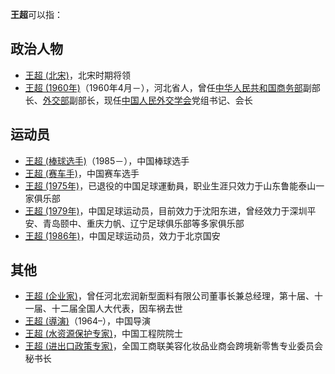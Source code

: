 '''王超'''可以指：
== 政治人物 ==
* [[王超_(北宋)|王超 (北宋)]]，北宋时期将领
* [[王超_(1960年)|王超 (1960年)]]（1960年4月－），河北省人，曾任[[中华人民共和国商务部|中华人民共和国商务部]]副部长、[[中华人民共和国外交部|外交部]]副部长，现任[[中国人民外交学会|中国人民外交学会]]党组书记、会长

== 运动员 ==
* [[王超_(棒球选手)|王超 (棒球选手)]]（1985－），中国棒球选手
* [[王超_(赛车手)|王超 (赛车手)]]，中国赛车选手
* [[王超_(1975年)|王超 (1975年)]]，已退役的中国足球運動員，职业生涯只效力于山东鲁能泰山一家俱乐部
* [[王超_(1979年)|王超 (1979年)]]，中国足球运动员，目前效力于沈阳东进，曾经效力于深圳平安、青岛颐中、重庆力帆、辽宁足球俱乐部等多家俱乐部
* [[王超_(1986年)|王超 (1986年)]]，中国足球运动员，效力于北京国安

== 其他 ==
* [[王超_(企业家)|王超 (企业家)]]，曾任河北宏润新型面料有限公司董事长兼总经理，第十届、十一届、十二届全国人大代表，因车祸去世
* [[王超_(導演)|王超 (導演)]]（1964–），中国导演
* [[王超_(水资源保护专家)|王超 (水资源保护专家)]]，中国工程院院士
* [[王超_(进出口政策专家)|王超 (进出口政策专家)]]，全国工商联美容化妆品业商会跨境新零售专业委员会秘书长

{{Disambiguation|C|Cat=二字王姓人名消歧义}}